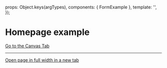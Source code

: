 
<Meta of={FormsStories} />

  props: Object.keys(argTypes),
  components: { FormExample },
  template: '<FormExample />',
});

# Homepage example

<a href="?path=/story/pages-form-example--example">Go to the Canvas Tab</a>

***

<a href="?id=pages-form-example--form-example&args=&viewMode=story" target="_blank">Open page in full width in a new tab</a>

<Canvas>
  <Story of={FormsStories.FormExample} />
</Canvas>
